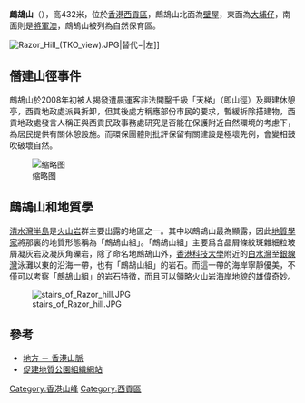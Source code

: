 {{Infobox Mountain
| 名稱 = 鷓鴣山
| 照片 = Western slope of Razor Hill (Che Kwu Shan) from Autau, Tsenglanshue.jpg 
| 照片說明 = 鷓鴣山
| 海拔 = {{Convert|432|m|ft|0|link=on}}
| 位置 = [[香港|香港]][[新界|新界]]東南部
| 山脈 =
| 相對高度 =
| 座標 = {{coord|22|19|51.1|N|114|15|12.64|E}}
| 地形圖 =
| 類別 =
| 年齡 =
| 最近噴發 =
| 首次登頂 =
| 攀登路線 =
| pushpin_map = Hong Kong
| pushpin_map_caption = 鷓鴣山的位置
| latd=22 |latm=19 |lats=51.1 |latNS=N
| longd=114 |longm=15 |longs=12.64 |longEW=E
}}
'''鷓鴣山'''（{{lang-en|'''Razor Hill'''/'''Che Kwu Shan'''/'''Tai Po Shan'''}}），高432米，位於[[香港|香港]][[西貢區|西貢區]]，鷓鴣山北面為[[壁屋|壁屋]]，東面為[[大埔仔|大埔仔]]，南面則是[[將軍澳|將軍澳]]，鷓鴣山被列為自然保育區。

[[File:Razor_Hill_(TKO_view).JPG|thumb]]|替代=|左]]

== 僭建山徑事件 ==
鷓鴣山於2008年初被人揭發遭晨運客非法開鑿千級「天梯」（即山徑）及興建休憩亭，西貢地政處派員拆卸，但其後處方稱應部份市民的要求，暫緩拆除搭建物，西貢地政處發言人稱正與西貢民政事務處研究是否能在保護附近自然環境的考慮下，為居民提供有關休憩設施。而環保團體則批評保留有關建設是極壞先例，會變相鼓吹破壞自然。

[[File:Western_slope_of_Razor_Hill_(Che_Kwu_Shan).jpg|缩略图]]

== 鷓鴣山和地質學 ==
[[清水灣半島|清水灣半島]]是[[火山岩|火山岩]]群主要出露的地區之一。其中以鷓鴣山最為顯露，因此[[地質學家|地質學家]]將那裏的地質形態稱為「鷓鴣山組」。「鷓鴣山組」主要爲含晶屑條紋斑雜細粒玻屑凝灰岩及凝灰角礫岩，除了命名地鷓鴣山外，[[香港科技大學|香港科技大學]]附近的[[白水灣|白水灣]]至[[銀線灣|銀線灣]]泳灘以東的沿海一帶，也有「鷓鴣山組」的岩石。而這一帶的海岸寧靜優美，不僅可以考察「鷓鴣山組」的岩石特徵，而且可以領略火山岩海岸地貌的雄偉奇妙。

[[File:stairs_of_Razor_hill.JPG|thumb]]

==參考==
* [http://www.hk-place.com/view.php?id=127 地方 － 香港山脈]{{Wayback|url=http://www.hk-place.com/view.php?id=127 |date=20070430195121 }}
* [http://www.geopark.hk/ 促建地質公園組織網站]{{Wayback|url=http://www.geopark.hk/ |date=20081022112723 }}

{{香港山峰}}

[[Category:香港山峰|Category:香港山峰]]
[[Category:西貢區|Category:西貢區]]